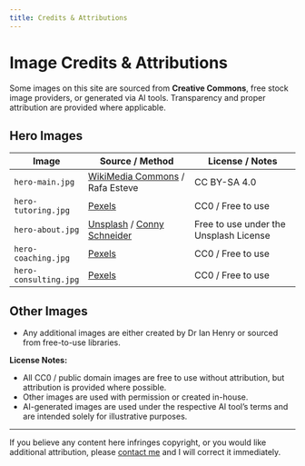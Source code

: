 ```yaml
---
title: Credits & Attributions
---
```


# Image Credits & Attributions

Some images on this site are sourced from **Creative Commons**, free stock image providers, or generated via AI tools. Transparency and proper attribution are provided where applicable.

## Hero Images

| Image | Source / Method | License / Notes |
|-------|----------------|----------------|
| `hero-main.jpg` | [WikiMedia Commons](https://en.wikipedia.org/wiki/Mathematical_Bridge#/media/File:Queens'_College_-_Mathematical_Bridge.jpg) / Rafa Esteve | CC BY-SA 4.0 |
| `hero-tutoring.jpg` | [Pexels](https://www.pexels.com/photo/pile-of-books-159866/) | CC0 / Free to use |
| `hero-about.jpg` | [Unsplash](https://unsplash.com/photos/a-blue-abstract-background-with-lines-and-dots-pREq0ns_p_E) / [Conny Schneider](https://unsplash.com/@choys_) | Free to use under the Unsplash License|
| `hero-coaching.jpg` | [Pexels](https://www.pexels.com/photo/close-up-photography-of-bulb-on-water-1213447/) | CC0 / Free to use |
| `hero-consulting.jpg` | [Pexels](https://www.pexels.com/photo/an-artist-s-illustration-of-artificial-intelligence-ai-this-image-visualises-the-input-and-output-of-neural-networks-and-how-ai-systems-perceive-data-it-was-created-by-rose-pilkington-17485706/) | CC0 / Free to use |

## Other Images

- Any additional images are either created by Dr Ian Henry or sourced from free-to-use libraries.  

**License Notes:**

- All CC0 / public domain images are free to use without attribution, but attribution is provided where possible.  
- Other images are used with permission or created in-house.  
- AI-generated images are used under the respective AI tool’s terms and are intended solely for illustrative purposes.  

---

If you believe any content here infringes copyright, or you would like additional attribution, please [contact me](contact.qmd) and I will correct it immediately.

